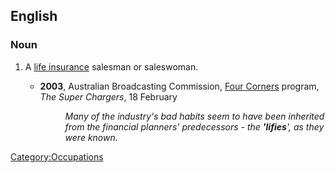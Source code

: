 ==English==
===Noun===
{{en-noun}}
# {{Australia|insurance}} A [[life insurance]] salesman or saleswoman.
#* '''2003''', Australian Broadcasting Commission, [[w:Four Corners|Four Corners]] program, ''The Super Chargers'', 18 February
#*: ''Many of the industry's bad habits seem to have been inherited from the financial planners' predecessors - the ''''lifies'''', as they were known.'' 
[[Category:Occupations]]